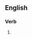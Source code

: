 {{also|wet nursing}}

==English==

===Verb===
{{head|en|present participle}}

# {{present participle of|wetnurse|lang=en|nocat=1}}